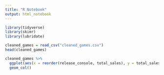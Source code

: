 ```yaml
---
title: "R Notebook"
output: html_notebook
---
```


```r
library(tidyverse)
library(skimr)
library(lubridate) 
```

```r
cleaned_games = read_csv("cleaned_games.csv")
head(cleaned_games)
```

```r
cleaned_games %>% 
  ggplot(aes(x = reorder(release_console, total_sales), y = total_sales, fill = esrb_rating)) +
  geom_col()
```

```r

```

```r

```
